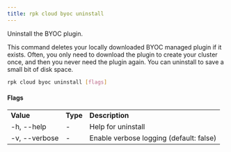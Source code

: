 ```yaml
---
title: rpk cloud byoc uninstall
---
```


<head>
  <meta name="title" content="rpk cloud byoc uninstall| Redpanda Docs" />
  <meta name="description" content="rpk cloud byoc uninstall" />
  <link rel="canonical" href="https://docs.redpanda.com/docs/reference/rpk/rpk-cloud/rpk-cloud-byoc-uninstall/" />
</head>

Uninstall the BYOC plugin.

This command deletes your locally downloaded BYOC managed plugin if it exists.
Often, you only need to download the plugin to create your cluster once, and
then you never need the plugin again. You can uninstall to save a small bit of
disk space.

```bash
rpk cloud byoc uninstall [flags]
```

#### Flags

<table>
  <tbody>
    <tr>
      <td>
        <strong> Value</strong>
      </td>
      <td>
        <strong> Type</strong>
      </td>
      <td>
        <strong> Description</strong>
      </td>
    </tr>
    <tr>
      <td>-h, --help</td>
      <td>-</td>
      <td> Help for uninstall</td>
    </tr>
    <tr>
      <td>-v, --verbose</td>
      <td>-</td>
      <td> Enable verbose logging (default: false)</td>
    </tr>
  </tbody>
</table>
